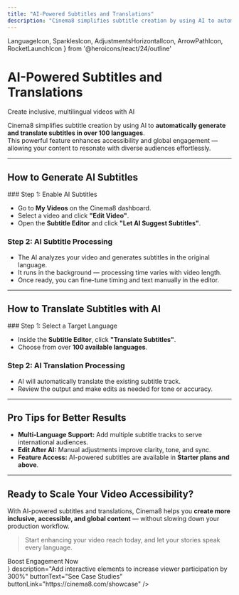 ```yaml
---
title: "AI-Powered Subtitles and Translations"
description: "Cinema8 simplifies subtitle creation by using AI to automatically generate and translate subtitles in over 100 languages. This feature enhances accessibility and engagement, making your videos more inclusive and globally available."
---
```


  LanguageIcon,
  SparklesIcon,
  AdjustmentsHorizontalIcon,
  ArrowPathIcon,
  RocketLaunchIcon
} from '@heroicons/react/24/outline'

# AI-Powered Subtitles and Translations  
<span className="block text-gray-500 text-base font-normal mt-1">Create inclusive, multilingual videos with AI</span>

Cinema8 simplifies subtitle creation by using AI to **automatically generate and translate subtitles in over 100 languages**.  
This powerful feature enhances accessibility and global engagement — allowing your content to resonate with diverse audiences effortlessly.

---

## <span className="inline-flex items-center gap-2 text-gray-900 dark:text-white"><SparklesIcon className="w-5 h-5 text-blue-600" /> How to Generate AI Subtitles</span>

<Steps>
### Step 1: Enable AI Subtitles

- Go to **My Videos** on the Cinema8 dashboard.  
- Select a video and click **"Edit Video"**.  
- Open the **Subtitle Editor** and click **"Let AI Suggest Subtitles"**.

### Step 2: AI Subtitle Processing

- The AI analyzes your video and generates subtitles in the original language.  
- It runs in the background — processing time varies with video length.  
- Once ready, you can fine-tune timing and text manually in the editor.
</Steps>

---

## <span className="inline-flex items-center gap-2 text-gray-900 dark:text-white"><LanguageIcon className="w-5 h-5 text-blue-600" /> How to Translate Subtitles with AI</span>

<Steps>
### Step 1: Select a Target Language

- Inside the **Subtitle Editor**, click **"Translate Subtitles"**.  
- Choose from over **100 available languages**.

### Step 2: AI Translation Processing

- AI will automatically translate the existing subtitle track.  
- Review the output and make edits as needed for tone or accuracy.
</Steps>

---

## <span className="inline-flex items-center gap-2 text-gray-900 dark:text-white"><AdjustmentsHorizontalIcon className="w-5 h-5 text-blue-600" /> Pro Tips for Better Results</span>

- **Multi-Language Support:** Add multiple subtitle tracks to serve international audiences.  
- **Edit After AI:** Manual adjustments improve clarity, tone, and sync.  
- **Feature Access:** AI-powered subtitles are available in **Starter plans and above**.  

---

## <span className="inline-flex items-center gap-2 text-gray-900 dark:text-white"><ArrowPathIcon className="w-5 h-5 text-blue-600" /> Ready to Scale Your Video Accessibility?</span>

With AI-powered subtitles and translations, Cinema8 helps you **create more inclusive, accessible, and global content** — without slowing down your production workflow.

> Start enhancing your video reach today, and let your stories speak every language.

<div className="my-10">
  <CTA2
    title={
      <div className="flex items-center justify-center gap-2">
        <RocketLaunchIcon className="w-6 h-6" />
        <span>Boost Engagement Now</span>
      </div>
    }
    description="Add interactive elements to increase viewer participation by 300%"
    buttonText="See Case Studies"
    buttonLink="https://cinema8.com/showcase"
  />
</div>
